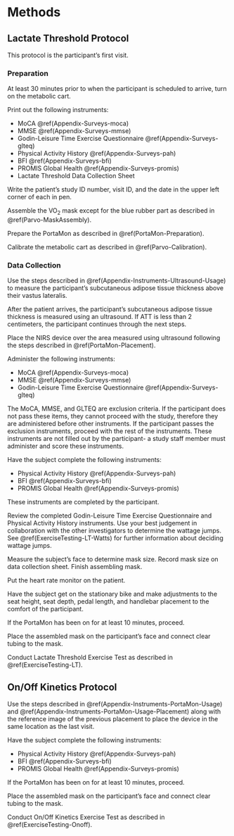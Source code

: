 # Methods {#Methods}

## Lactate Threshold Protocol {#Methods-LT}

This protocol is the participant's first visit. 


### Preparation {#Methods-LT-prep}

At least 30 minutes prior to when the participant is scheduled to arrive, turn on the metabolic cart. 

Print out the following instruments:

- MoCA \@ref(Appendix-Surveys-moca)
- MMSE \@ref(Appendix-Surveys-mmse)
- Godin-Leisure Time Exercise Questionnaire \@ref(Appendix-Surveys-glteq)
- Physical Activity History \@ref(Appendix-Surveys-pah)
- BFI \@ref(Appendix-Surveys-bfi)
- PROMIS Global Health \@ref(Appendix-Surveys-promis)
- Lactate Threshold Data Collection Sheet

Write the patient's study ID number, visit ID, and the date in the upper left corner of each in pen. 

Assemble the VO~2~ mask except for the blue rubber part as described in \@ref(Parvo-MaskAssembly). 

Prepare the PortaMon as described in \@ref(PortaMon-Preparation). 

Calibrate the metabolic cart as described in \@ref(Parvo-Calibration).

### Data Collection {#Methods-LT-DataCollection}

Use the steps described in \@ref(Appendix-Instruments-Ultrasound-Usage) to measure the participant's subcutaneous adipose tissue thickness above their vastus lateralis.

After the patient arrives, the participant's subcutaneous adipose tissue thickness is measured using an ultrasound. If ATT is less than 2 centimeters, the participant continues through the next steps.

Place the NIRS device over the area measured using ultrasound following the steps described in  \@ref(PortaMon-Placement).

Administer the following instruments:

- MoCA \@ref(Appendix-Surveys-moca)
- MMSE \@ref(Appendix-Surveys-mmse)
- Godin-Leisure Time Exercise Questionnaire \@ref(Appendix-Surveys-glteq)

The MoCA, MMSE, and GLTEQ are exclusion criteria. If the participant does not pass these items, they cannot proceed with the study, therefore they are administered before other instruments. If the participant passes the exclusion instruments, proceed with the rest of the instruments. These instruments are not filled out by the participant- a study staff member must administer and score these instruments. 

Have the subject complete the following instruments:

- Physical Activity History \@ref(Appendix-Surveys-pah)
- BFI \@ref(Appendix-Surveys-bfi)
- PROMIS Global Health \@ref(Appendix-Surveys-promis)

These instruments are completed by the participant. 

Review the completed Godin-Leisure Time Exercise Questionnaire and Physical Activity History instruments. Use your best judgement in collaboration with the other investigators to determine the wattage jumps. See \@ref(ExerciseTesting-LT-Watts) for further information about deciding wattage jumps.

Measure the subject's face to determine mask size. Record mask size on data collection sheet. Finish assembling mask.

Put the heart rate monitor on the patient.

Have the subject get on the stationary bike and make adjustments to the seat height, seat depth, pedal length, and handlebar placement to the comfort of the participant. 

If the PortaMon has been on for at least 10 minutes, proceed. 

Place the assembled mask on the participant's face and connect clear tubing to the mask.

Conduct Lactate Threshold Exercise Test as described in \@ref(ExerciseTesting-LT). 


## On/Off Kinetics Protocol {#Methods-Onoff}

Use the steps described in \@ref(Appendix-Instruments-PortaMon-Usage) and \@ref(Appendix-Instruments-PortaMon-Usage-Placement) along with the reference image of the previous placement to place the device in the same location as the last visit. 

Have the subject complete the following instruments:

- Physical Activity History \@ref(Appendix-Surveys-pah)
- BFI \@ref(Appendix-Surveys-bfi)
- PROMIS Global Health \@ref(Appendix-Surveys-promis)

If the PortaMon has been on for at least 10 minutes, proceed.

Place the assembled mask on the participant's face and connect clear tubing to the mask.

Conduct On/Off Kinetics Exercise Test as described in \@ref(ExerciseTesting-Onoff).
